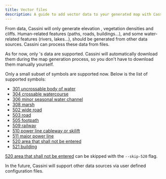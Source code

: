 ```yaml
---
title: Vector files
description: A guide to add vector data to your generated map with Cassini.
---
```



From <GlossaryLink slug="lidar" /> data, Cassini will only generate elevation <GlossaryLink slug="contours" />, vegetation densities and cliffs. Human-related features (paths, roads, buildings...), and some water-related features (rivers, lakes...), should be generated from other data sources. Cassini can process these data from <GlossaryLink slug="shapefile" /> files.

As for now, only <GlossaryLink slug="osm" />'s data are supported. Cassini will automatically download them during the map generation process, so you don't have to download them manually yourself.

Only a small subset of <GlossaryLink slug="isom" /> symbols are supported now. Below is the list of supported symbols:

- [301 uncrossable body of water](https://omapwiki.orienteering.sport/symbols/301-uncrossable-body-of-water/)
- [304 crossable watercourse](https://omapwiki.orienteering.sport/symbols/304-crossable-watercourse/)
- [306 minor seasonal water channel](https://omapwiki.orienteering.sport/symbols/306-minor-seasonal-water-channel/)
- [308 marsh](https://omapwiki.orienteering.sport/symbols/308-marsh/)
- [502 wide road](https://omapwiki.orienteering.sport/symbols/502-wide-road/)
- [503 road](https://omapwiki.orienteering.sport/symbols/503-road/)
- [505 footpath](https://omapwiki.orienteering.sport/symbols/505-footpath/)
- [509 railway](https://omapwiki.orienteering.sport/symbols/509-railway/)
- [510 power line cableway or skilift](https://omapwiki.orienteering.sport/symbols/510-power-line-cableway-or-skilift/)
- [511 major power line](https://omapwiki.orienteering.sport/symbols/511-major-power-line/)
- [520 area that shall not be entered](https://omapwiki.orienteering.sport/symbols/520-area-that-shall-not-be-entered/)
- [521 building](https://omapwiki.orienteering.sport/symbols/521-building/)

[520 area that shall not be entered](https://omapwiki.orienteering.sport/symbols/520-area-that-shall-not-be-entered/) can be skipped with the `--skip-520` flag.

In the future, Cassini will support other data sources via user defined configuration files.
